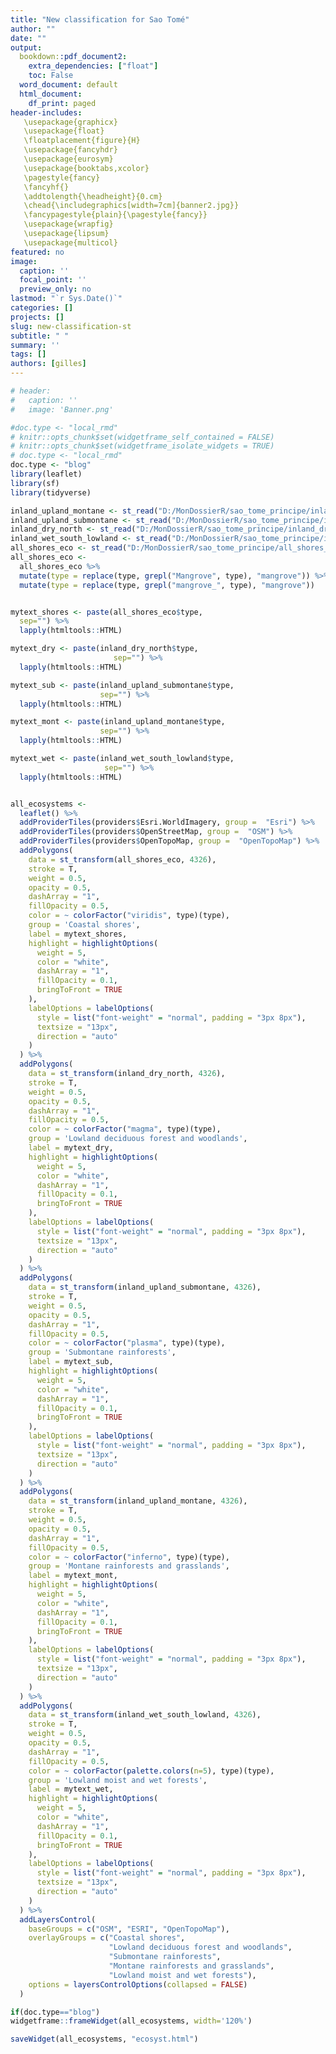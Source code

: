 ```yaml
---
title: "New classification for Sao Tomé"
author: ""
date: ""
output: 
  bookdown::pdf_document2:
    extra_dependencies: ["float"]
    toc: False
  word_document: default
  html_document:
    df_print: paged
header-includes: 
   \usepackage{graphicx}
   \usepackage{float}
   \floatplacement{figure}{H}
   \usepackage{fancyhdr}
   \usepackage{eurosym}
   \usepackage{booktabs,xcolor}
   \pagestyle{fancy}
   \fancyhf{}
   \addtolength{\headheight}{0.cm}
   \chead{\includegraphics[width=7cm]{banner2.jpg}}
   \fancypagestyle{plain}{\pagestyle{fancy}}
   \usepackage{wrapfig}
   \usepackage{lipsum}
   \usepackage{multicol}
featured: no
image:
  caption: ''
  focal_point: ''
  preview_only: no
lastmod: "`r Sys.Date()`"
categories: []
projects: []
slug: new-classification-st
subtitle: " "
summary: ''
tags: []
authors: [gilles]
---
```


\vspace{-28truemm}

```r

# header:
#   caption: ''
#   image: 'Banner.png'

#doc.type <- "local_rmd"
# knitr::opts_chunk$set(widgetframe_self_contained = FALSE)
# knitr::opts_chunk$set(widgetframe_isolate_widgets = TRUE)
# doc.type <- "local_rmd"
doc.type <- "blog"
library(leaflet)
library(sf)
library(tidyverse)

```


```r

inland_upland_montane <- st_read("D:/MonDossierR/sao_tome_principe/inland_upland_montane.shp", quiet = TRUE)
inland_upland_submontane <- st_read("D:/MonDossierR/sao_tome_principe/inland_upland_submontane.shp", quiet = TRUE)
inland_dry_north <- st_read("D:/MonDossierR/sao_tome_principe/inland_dry_north.shp", quiet = TRUE)
inland_wet_south_lowland <- st_read("D:/MonDossierR/sao_tome_principe/inland_wet_south_lowland.shp", quiet = TRUE)
all_shores_eco <- st_read("D:/MonDossierR/sao_tome_principe/all_shores_st.shp", quiet = TRUE)
all_shores_eco <- 
  all_shores_eco %>% 
  mutate(type = replace(type, grepl("Mangrove", type), "mangrove")) %>% 
  mutate(type = replace(type, grepl("mangrove_", type), "mangrove"))


mytext_shores <- paste(all_shores_eco$type,
  sep="") %>%
  lapply(htmltools::HTML)

mytext_dry <- paste(inland_dry_north$type,
                       sep="") %>%
  lapply(htmltools::HTML)

mytext_sub <- paste(inland_upland_submontane$type,
                    sep="") %>%
  lapply(htmltools::HTML)

mytext_mont <- paste(inland_upland_montane$type,
                    sep="") %>%
  lapply(htmltools::HTML)

mytext_wet <- paste(inland_wet_south_lowland$type,
                     sep="") %>%
  lapply(htmltools::HTML)


all_ecosystems <-
  leaflet() %>%
  addProviderTiles(providers$Esri.WorldImagery, group =  "Esri") %>%
  addProviderTiles(providers$OpenStreetMap, group =  "OSM") %>%
  addProviderTiles(providers$OpenTopoMap, group =  "OpenTopoMap") %>%
  addPolygons(
    data = st_transform(all_shores_eco, 4326), 
    stroke = T,
    weight = 0.5,
    opacity = 0.5,
    dashArray = "1",
    fillOpacity = 0.5,
    color = ~ colorFactor("viridis", type)(type),
    group = 'Coastal shores',
    label = mytext_shores,
    highlight = highlightOptions(
      weight = 5,
      color = "white",
      dashArray = "1",
      fillOpacity = 0.1,
      bringToFront = TRUE
    ),
    labelOptions = labelOptions( 
      style = list("font-weight" = "normal", padding = "3px 8px"), 
      textsize = "13px", 
      direction = "auto"
    )
  ) %>%
  addPolygons(
    data = st_transform(inland_dry_north, 4326), 
    stroke = T,
    weight = 0.5,
    opacity = 0.5,
    dashArray = "1",
    fillOpacity = 0.5,
    color = ~ colorFactor("magma", type)(type),
    group = 'Lowland deciduous forest and woodlands',
    label = mytext_dry,
    highlight = highlightOptions(
      weight = 5,
      color = "white",
      dashArray = "1",
      fillOpacity = 0.1,
      bringToFront = TRUE
    ),
    labelOptions = labelOptions( 
      style = list("font-weight" = "normal", padding = "3px 8px"), 
      textsize = "13px", 
      direction = "auto"
    )
  ) %>%
  addPolygons(
    data = st_transform(inland_upland_submontane, 4326), 
    stroke = T,
    weight = 0.5,
    opacity = 0.5,
    dashArray = "1",
    fillOpacity = 0.5,
    color = ~ colorFactor("plasma", type)(type),
    group = 'Submontane rainforests',
    label = mytext_sub,
    highlight = highlightOptions(
      weight = 5,
      color = "white",
      dashArray = "1",
      fillOpacity = 0.1,
      bringToFront = TRUE
    ),
    labelOptions = labelOptions( 
      style = list("font-weight" = "normal", padding = "3px 8px"), 
      textsize = "13px", 
      direction = "auto"
    )
  ) %>%
  addPolygons(
    data = st_transform(inland_upland_montane, 4326), 
    stroke = T,
    weight = 0.5,
    opacity = 0.5,
    dashArray = "1",
    fillOpacity = 0.5,
    color = ~ colorFactor("inferno", type)(type),
    group = 'Montane rainforests and grasslands',
    label = mytext_mont,
    highlight = highlightOptions(
      weight = 5,
      color = "white",
      dashArray = "1",
      fillOpacity = 0.1,
      bringToFront = TRUE
    ),
    labelOptions = labelOptions( 
      style = list("font-weight" = "normal", padding = "3px 8px"), 
      textsize = "13px", 
      direction = "auto"
    )
  ) %>%
  addPolygons(
    data = st_transform(inland_wet_south_lowland, 4326), 
    stroke = T,
    weight = 0.5,
    opacity = 0.5,
    dashArray = "1",
    fillOpacity = 0.5,
    color = ~ colorFactor(palette.colors(n=5), type)(type),
    group = 'Lowland moist and wet forests',
    label = mytext_wet,
    highlight = highlightOptions(
      weight = 5,
      color = "white",
      dashArray = "1",
      fillOpacity = 0.1,
      bringToFront = TRUE
    ),
    labelOptions = labelOptions( 
      style = list("font-weight" = "normal", padding = "3px 8px"), 
      textsize = "13px", 
      direction = "auto"
    )
  ) %>% 
  addLayersControl(
    baseGroups = c("OSM", "ESRI", "OpenTopoMap"),
    overlayGroups = c("Coastal shores", 
                      "Lowland deciduous forest and woodlands",
                      "Submontane rainforests", 
                      "Montane rainforests and grasslands",
                      "Lowland moist and wet forests"),
    options = layersControlOptions(collapsed = FALSE)
  )


```


```r

if(doc.type=="blog")
widgetframe::frameWidget(all_ecosystems, width='120%')

saveWidget(all_ecosystems, "ecosyst.html")

```

